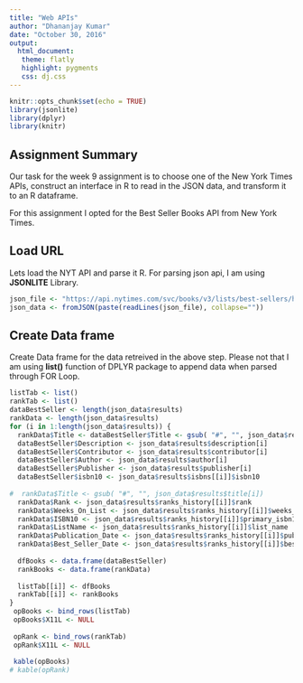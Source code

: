 ```yaml
---
title: "Web APIs"
author: "Dhananjay Kumar"
date: "October 30, 2016"
output:
  html_document:
   theme: flatly
   highlight: pygments
   css: dj.css
---
```


```r
knitr::opts_chunk$set(echo = TRUE)
library(jsonlite)
library(dplyr)
library(knitr)
```

## Assignment Summary

Our task  for the week 9 assignment is to choose one of the New York Times APIs, construct an interface in R to read in the JSON data, and
transform it to an R dataframe.

For this assignment I opted for the Best Seller Books API from New York Times.

## Load URL

Lets load the NYT API and parse it R. For parsing json api, I am using **JSONLITE** Library.

```r
json_file <- "https://api.nytimes.com/svc/books/v3/lists/best-sellers/history.json?api-key=5fe82da6fd5740a7a90d749aa086a9b5"
json_data <- fromJSON(paste(readLines(json_file), collapse=""))
```

## Create Data frame 

Create Data frame for the data retreived in the above step. Please not that I am using **list()** function of DPLYR package to append data when parsed through FOR Loop.
```r
listTab <- list()
rankTab <- list()
dataBestSeller <- length(json_data$results)
rankData <- length(json_data$results)
for (i in 1:length(json_data$results)) {
  rankData$Title <- dataBestSeller$Title <- gsub( "#", "", json_data$results$title[i])
  dataBestSeller$Description <- json_data$results$description[i]
  dataBestSeller$Contributor <- json_data$results$contributor[i]
  dataBestSeller$Author <- json_data$results$author[i]
  dataBestSeller$Publisher <- json_data$results$publisher[i]
  dataBestSeller$isbn10 <- json_data$results$isbns[[i]]$isbn10
  
#  rankData$Title <- gsub( "#", "", json_data$results$title[i])
  rankData$Rank <- json_data$results$ranks_history[[i]]$rank
  rankData$Weeks_On_List <- json_data$results$ranks_history[[i]]$weeks_on_list
  rankData$ISBN10 <- json_data$results$ranks_history[[i]]$primary_isbn10
  rankData$ListName <- json_data$results$ranks_history[[i]]$list_name
  rankData$Publication_Date <- json_data$results$ranks_history[[i]]$published_date
  rankData$Best_Seller_Date <- json_data$results$ranks_history[[i]]$bestsellers_date
  
  dfBooks <- data.frame(dataBestSeller)
  rankBooks <- data.frame(rankData)
  
  listTab[[i]] <- dfBooks
  rankTab[[i]] <- rankBooks
}
 opBooks <- bind_rows(listTab)
 opBooks$X11L <- NULL
 
 opRank <- bind_rows(rankTab)
 opRank$X11L <- NULL
 
 kable(opBooks)
# kable(opRank)
```

